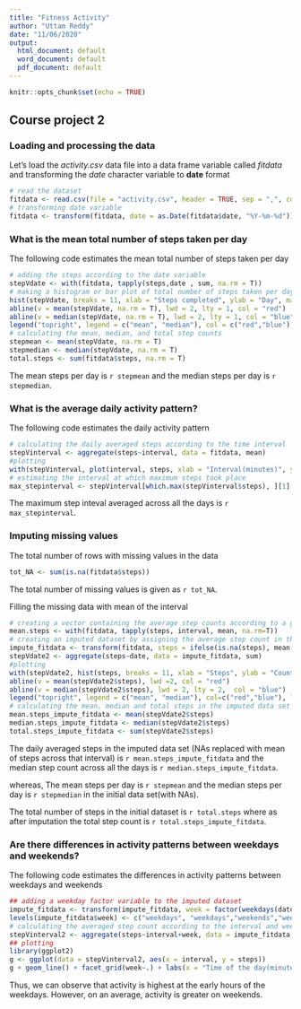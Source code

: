 ```yaml
---
title: "Fitness Activity"
author: "Uttam Reddy"
date: "11/06/2020"
output:
  html_document: default
  word_document: default
  pdf_document: default
---
```


```r
knitr::opts_chunk$set(echo = TRUE)
```

## Course project 2

### Loading and processing the data

Let's load the *activity.csv* data file into a data frame variable called *fitdata* and transforming the *date* character variable to **date** format
```r
# read the dataset
fitdata <- read.csv(file = "activity.csv", header = TRUE, sep = ",", colClasses = c("integer", "character", "integer"))
# transforming date variable
fitdata <- transform(fitdata, date = as.Date(fitdata$date, "%Y-%m-%d"))
```

### What is the mean total number of steps taken per day

The following code estimates the mean total number of steps taken per day

```r
# adding the steps according to the date variable
stepVdate <- with(fitdata, tapply(steps,date , sum, na.rm = T))
# making a histogram or bar plot of total number of steps taken per day
hist(stepVdate, breaks = 11, xlab = "Steps completed", ylab = "Day", main = "Frequency of number steps completed")
abline(v = mean(stepVdate, na.rm = T), lwd = 2, lty = 1, col = "red")
abline(v = median(stepVdate, na.rm = T), lwd = 2, lty = 1, col = "blue")
legend("topright", legend = c("mean", "median"), col = c("red","blue"), lwd = 2)
# calculating the mean, median, and total step counts
stepmean <- mean(stepVdate, na.rm = T)
stepmedian <- median(stepVdate, na.rm = T)
total.steps <- sum(fitdata$steps, na.rm = T)
```

The mean steps per day is `r stepmean` and the median steps per day is `r stepmedian`.

### What is the average daily activity pattern?

The following code estimates the daily activity pattern

```r
# calculating the daily averaged steps according to the time interval
stepVinterval <- aggregate(steps~interval, data = fitdata, mean)
#plotting
with(stepVinterval, plot(interval, steps, xlab = "Interval(minutes)", ylab = "Daily averaged steps", main = "Daily activity pattern", type = "l"))
# estimating the interval at which maximum steps took place
max_stepinterval <- stepVinterval[which.max(stepVinterval$steps), ][1]
```
The maximum step inteval averaged across all the days is `r max_stepinterval`.

### Imputing missing values

The total number of rows with missing values in the data

```r
tot_NA <- sum(is.na(fitdata$steps))
```
The total number of missing values is given as `r tot_NA`.

Filling the missing data with mean of the interval

```r
# creating a vector containing the average step counts according to a given interval
mean.steps <- with(fitdata, tapply(steps, interval, mean, na.rm=T))
# creating an imputed dataset by assigning the average step count in the interval to the missing values
impute_fitdata <- transform(fitdata, steps = ifelse(is.na(steps), mean.steps, steps))
stepVdate2 <- aggregate(steps~date, data = impute_fitdata, sum)
#plotting
with(stepVdate2, hist(steps, breaks = 11, xlab = "Steps", ylab = "Counts", main = "The Daily Activity pattern (NAs adjusted)"))
abline(v = mean(stepVdate2$steps), lwd =2, col = "red")
abline(v = median(stepVdate2$steps), lwd = 2, lty = 2,  col = "blue")
legend("topright", legend = c("mean", "median"), col=c("red","blue"), lwd = 2)
# calculating the mean, median and total steps in the imputed data set
mean.steps_impute_fitdata <- mean(stepVdate2$steps)
median.steps_impute_fitdata <- median(stepVdate2$steps)
total.steps_impute_fitdata <- sum(stepVdate2$steps)
```

The daily averaged steps in the imputed data set (NAs replaced with mean of steps across that interval) is `r mean.steps_impute_fitdata` and the median step count across all the days is `r median.steps_impute_fitdata`.

whereas, The mean steps per day is `r stepmean` and the median steps per day is `r stepmedian` in the initial data set(with NAs).

The total number of steps in the initial dataset is `r total.steps` where as after imputation the total step count is `r total.steps_impute_fitdata`.

### Are there differences in activity patterns between weekdays and weekends?

The following code estimates the differences in activity patterns between weekdays and weekends


```r
## adding a weekday factor variable to the imputed dataset
impute_fitdata <- transform(impute_fitdata, week = factor(weekdays(date)))
levels(impute_fitdata$week) <- c("weekdays", "weekdays","weekends","weekends","weekdays", "weekdays","weekdays")
# calculating the averaged step count according to the interval and week
stepVinterval2 <- aggregate(steps~interval+week, data = impute_fitdata, mean)
## plotting
library(ggplot2)
g <- ggplot(data = stepVinterval2, aes(x = interval, y = steps))
g + geom_line() + facet_grid(week~.) + labs(x = "Time of the day(minutes)", y = "Number of steps completed", title = "Daily activity pattern")
```


Thus, we can observe that activity is highest at the early hours of the weekdays. However, on an average, activity is greater on weekends.
